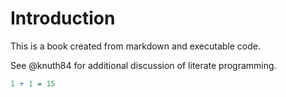 # Introduction

This is a book created from markdown and executable code.

See @knuth84 for additional discussion of literate programming.

```r
1 + 1 = 15
```
